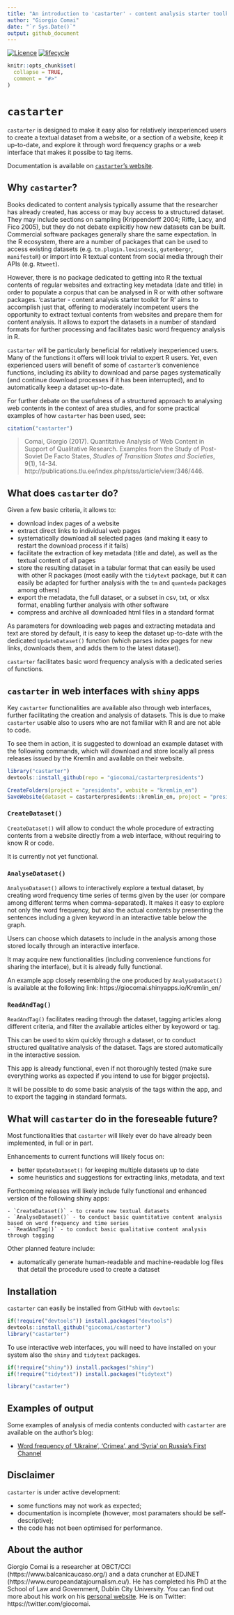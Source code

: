 ```yaml
---
title: "An introduction to 'castarter' - content analysis starter toolkit for R"
author: "Giorgio Comai"
date: "`r Sys.Date()`"
output: github_document
---
```

[![Licence](https://img.shields.io/badge/licence-GPL--3-blue.svg)](https://www.gnu.org/licenses/gpl-3.0.en.html)
[![lifecycle](https://img.shields.io/badge/lifecycle-maturing-blue.svg)](https://www.tidyverse.org/lifecycle/#maturing)

<!-- README.md is generated from README.Rmd. Please edit that file -->

```r
knitr::opts_chunk$set(
  collapse = TRUE,
  comment = "#>"
)

```

# `castarter`

`castarter` is designed to make it easy also for relatively inexperienced users to create a textual dataset from a website, or a section of a website, keep it up-to-date, and explore it through word frequency graphs or a web interface that makes it possibe to tag items.

Documentation is available on [`castarter`'s website](https://giocomai.github.io/castarter).

## Why `castarter`?

Books dedicated to content analysis typically assume that the researcher has already created, has access or may buy access to a structured dataset. They may include sections on sampling (Krippendorff 2004; Riffe, Lacy, and Fico 2005), but they do not debate explicitly how new datasets can be built. Commercial software packages generally share the same expectation. In the R ecosystem, there are a number of packages that can be used to access existing datasets (e.g. `tm.plugin.lexisnexis`, `gutenbergr`, `manifestoR`) or import into R textual content from social media through their APIs (e.g. `Rtweet`).

However, there is no package dedicated to getting into R the textual contents of regular websites and extracting key metadata (date and title) in order to populate a corpus that can be analysed in R or with other software packages. 'castarter - content analysis starter toolkit for R' aims to accomplish just that, offering to moderately incompetent users the opportunity to extract textual contents from websites and prepare them for content analysis. It allows to export the datasets in a number of standard formats for further processing and facilitates basic word frequency analysis in R.

`castarter` will be particularly beneficial for relatively inexperienced users. Many of the functions it offers will look trivial to expert R users. Yet, even experienced users will benefit of some of `castarter`'s convenience functions, including its ability to download and parse pages systematically (and continue download processes if it has been interrupted), and to automatically keep a dataset up-to-date.

For further debate on the usefulness of a structured approach to analysing web contents in the context of area studies, and for some practical examples of how `castarter` has been used, see:

```r
citation("castarter")
```

> Comai, Giorgio (2017). Quantitative Analysis of Web Content in Support of Qualitative Research. Examples from the Study of Post-Soviet De Facto States, *Studies of Transition States and Societies*, 9(1), 14-34.
  http://publications.tlu.ee/index.php/stss/article/view/346/446.

## What does `castarter` do?

Given a few basic criteria, it allows to:

- download index pages of a website
- extract direct links to individual web pages
- systematically download all selected pages (and making it easy to restart the download process if it fails)
- facilitate the extraction of key metadata (title and date), as well as the textual content of all pages
- store the resulting dataset in a tabular format that can easily be used with other R packages (most easily with the `tidytext` package, but it can easily be adapted for further analysis with the `tm` and `quanteda` packages among others)
- export the metadata, the full dataset, or a subset in csv, txt, or xlsx format, enabling further analysis with other software
- compress and archive all downloaded html files in a standard format

As parameters for downloading web pages and extracting metadata and text are stored by default, it is easy to keep the dataset up-to-date with the dedicated `UpdateDataset()` function (which parses index pages for new links, downloads them, and adds them to the latest dataset).

`castarter` facilitates basic word frequency analysis with a dedicated series of functions.

## `castarter` in web interfaces with `shiny` apps

Key `castarter` functionalities are available also through web interfaces, further facilitating the creation and analysis of datasets. This is due to make `castarter` usable also to users who are not familiar with R and are not able to code.   

To see them in action, it is suggested to download an example dataset with the following commands, which will download and store locally all press releases issued by the Kremlin and available on their website. 

```r
library("castarter")
devtools::install_github(repo = "giocomai/castarterpresidents")

CreateFolders(project = "presidents", website = "kremlin_en")
SaveWebsite(dataset = castarterpresidents::kremlin_en, project = "presidents", website = "kremlin_en")
```


### `CreateDataset()`

`CreateDataset()` will allow to conduct the whole procedure of extracting contents from a website directly from a web interface, without requiring to know R or code. 

It is currently not yet functional. 

### `AnalyseDataset()`

`AnalyseDataset()` allows to interactively explore a textual dataset, by creating word frequency time series of terms given by the user (or compare among different terms when comma-separated). It makes it easy to explore not only the word frequency, but also the actual contents by presenting the sentences including a given keyword in an interactive table below the graph. 

Users can choose which datasets to include in the analysis among those stored locally through an interactive interface.

It may acquire new functionalities (including convenience functions for sharing the interface), but it is already fully functional. 

An example app closely resembling the one produced by `AnalyseDataset()` is available at the following link: https://giocomai.shinyapps.io/Kremlin_en/

### `ReadAndTag()`

`ReadAndTag()` facilitates reading through the dataset, tagging articles along different criteria, and filter the available articles either by keyoword or tag. 

This can be used to skim quickly through a dataset, or to conduct structured qualitative analysis of the dataset. Tags are stored automatically in the interactive session. 

This app is already functional, even if not thoroughly tested (make sure everything works as expected if you intend to use for bigger projects). 

It will be possible to do some basic analysis of the tags within the app, and to export the tagging in standard formats. 


## What will `castarter` do in the foreseable future?

Most functionalities that `castarter` will likely ever do have already been implemented, in full or in part.

Enhancements to current functions will likely focus on:

- better `UpdateDataset()` for keeping multiple datasets up to date
- some heuristics and suggestions for extracting links, metadata, and text

Forthcoming releases will likely include fully functional and enhanced version of the following shiny apps:

    - `CreateDataset()` - to create new textual datasets
    - `AnalyseDataset()` - to conduct basic quantitative content analysis based on word frequency and time series
    - `ReadAndTag()` - to conduct basic qualitative content analysis through tagging

Other planned feature include:

- automatically generate human-readable and machine-readable log files that detail the procedure used to create a dataset


## Installation

`castarter` can easily be installed from GitHub with `devtools`:

```r
if(!require("devtools")) install.packages("devtools")
devtools::install_github("giocomai/castarter")
library("castarter")
```

To use interactive web interfaces, you will need to have installed on your system also the `shiny` and `tidytext` packages.  

```r
if(!require("shiny")) install.packages("shiny")
if(!require("tidytext")) install.packages("tidytext")
```


```r
library("castarter")
```


## Examples of output
Some examples of analysis of media contents conducted with `castarter` are available on the author's blog:

* [Word frequency of ‘Ukraine’, ‘Crimea’, and ‘Syria’ on Russia’s First Channel](http://www.giorgiocomai.eu/2015/11/03/word-frequency-of-ukraine-crimea-and-syria-on-russias-first-channel/)

## Disclaimer

`castarter` is under active development:

* some functions may not work as expected;
* documentation is incomplete (however, most paramaters should be self-descriptive);
* the code has not been optimised for performance. 

## About the author
Giorgio Comai is a researcher at OBCT/CCI (https://www.balcanicaucaso.org/) and a data cruncher at EDJNET (https://www.europeandatajournalism.eu/). He has completed his PhD at the School of Law and Government, Dublin City University. You can find out more about his work on his [personal website](http://giorgiocomai.eu/). He is on Twitter: https://twitter.com/giocomai.
